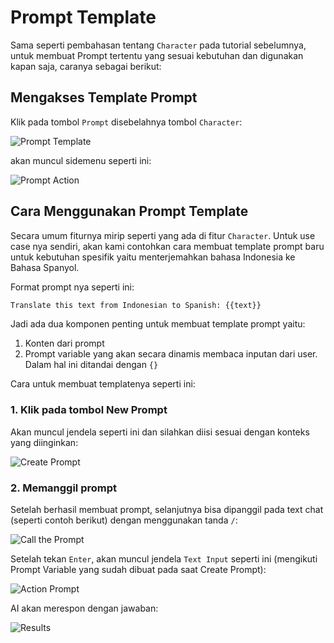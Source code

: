 # Prompt Template

Sama seperti pembahasan tentang `Character` pada tutorial sebelumnya, untuk membuat Prompt tertentu yang sesuai kebutuhan dan digunakan kapan saja, caranya sebagai berikut:

## Mengakses Template Prompt

Klik pada tombol `Prompt` disebelahnya tombol `Character`:

![Prompt Template](https://res.cloudinary.com/moyadev/image/upload/v1733039999/maia/step1-promptTemplate_onuwce.png)

akan muncul sidemenu seperti ini:

![Prompt Action](https://res.cloudinary.com/moyadev/image/upload/v1733040540/maia/step2-promptAction_s1sxfy.png)

## Cara Menggunakan Prompt Template

Secara umum fiturnya mirip seperti yang ada di fitur `Character`. Untuk use case nya sendiri, akan kami contohkan cara membuat template prompt baru untuk kebutuhan spesifik yaitu menterjemahkan bahasa Indonesia ke Bahasa Spanyol. 

Format prompt nya seperti ini:

```bash
Translate this text from Indonesian to Spanish: {{text}}
```

Jadi ada dua komponen penting untuk membuat template prompt yaitu:
1. Konten dari prompt
2. Prompt variable yang akan secara dinamis membaca inputan dari user. Dalam hal ini ditandai dengan `{}`

Cara untuk membuat templatenya seperti ini:

### 1. Klik pada tombol New Prompt
Akan muncul jendela seperti ini dan silahkan diisi sesuai dengan konteks yang diinginkan:

![Create Prompt](https://res.cloudinary.com/moyadev/image/upload/v1733041798/maia/step3-createPrompt_tetbvd.png)

### 2. Memanggil prompt

Setelah berhasil membuat prompt, selanjutnya bisa dipanggil pada text chat (seperti contoh berikut) dengan menggunakan tanda `/`:

![Call the Prompt](https://res.cloudinary.com/moyadev/image/upload/v1733042327/maia/step4-callPrompt_bzuuqs.png)

Setelah tekan `Enter`, akan muncul jendela `Text Input` seperti ini (mengikuti Prompt Variable yang sudah dibuat pada saat Create Prompt):

![Action Prompt](https://res.cloudinary.com/moyadev/image/upload/v1733042941/maia/step6-results_xvijsk.png)

AI akan merespon dengan jawaban:

![Results](https://res.cloudinary.com/moyadev/image/upload/v1733043062/maia/step7-resultsFromAI_nas2jx.png)






